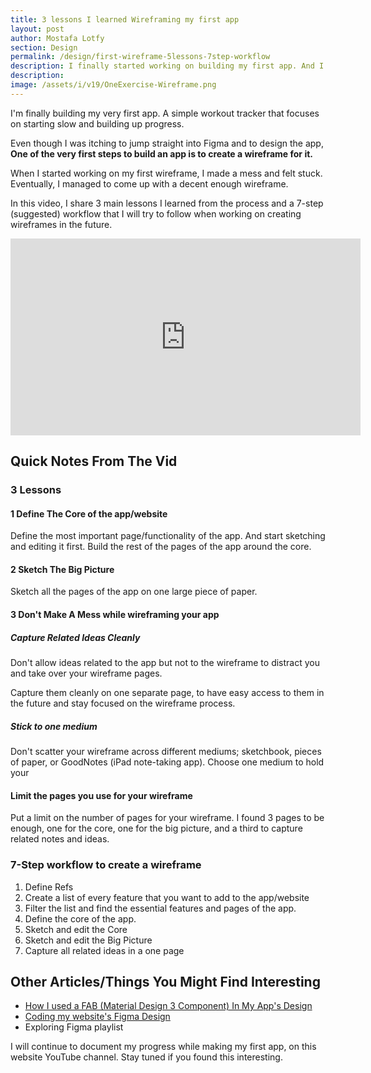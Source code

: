 ```yaml
---
title: 3 lessons I learned Wireframing my first app
layout: post
author: Mostafa Lotfy
section: Design
permalink: /design/first-wireframe-5lessons-7step-workflow
description: I finally started working on building my first app. And I decided to use Material Design 3 to design it. In the video above, I talk about a part of this design; The FAB (floating action button), and how I used it in the design of my app.
description: 
image: /assets/i/v19/OneExercise-Wireframe.png
---
```


I'm finally building my very first app. A simple workout tracker that focuses on starting slow and building up progress.

Even though I was itching to jump straight into <CustomLink href="https://www.figma.com/?utm_medium=affiliate&utm_source=partnerstack&utm_campaign={partner_key}&link=homepage">Figma</CustomLink> and to design the app, **One of the very first steps to build an app is to create a wireframe for it.**

When I started working on my first wireframe, I made a mess and felt stuck. Eventually, I managed to come up with a decent enough wireframe.

In this video, I share 3 main lessons I learned from the process and a 7-step (suggested) workflow that I will try to follow when working on creating wireframes in the future.

<iframe width="560" height="315" src="https://www.youtube-nocookie.com/embed/r2T1E29xsh4" title="YouTube video player" frameborder="0" allow="accelerometer; autoplay; clipboard-write; encrypted-media; gyroscope; picture-in-picture; web-share" allowfullscreen></iframe>

## Quick Notes From The Vid

### 3 Lessons 

#### 1 Define The Core of the app/website

Define the most important page/functionality of the app. And start sketching and editing it first. Build the rest of the pages of the app around the core.

#### 2 Sketch The Big Picture 

Sketch all the pages of the app on one large piece of paper. 

#### 3 Don't Make A Mess while wireframing your app

##### Capture Related Ideas Cleanly

Don't allow ideas related to the app but not to the wireframe to distract you and take over your wireframe pages. 

Capture them cleanly on one separate page, to have easy access to them in the future and stay focused on the wireframe process.

##### Stick to one medium

Don't scatter your wireframe across different mediums; sketchbook, pieces of paper, or GoodNotes (iPad note-taking app). Choose one medium to hold your 

#### Limit the pages you use for your wireframe

Put a limit on the number of pages for your wireframe. I found 3 pages to be enough, one for the core, one for the big picture, and a third to capture related notes and ideas.

### 7-Step workflow to create a wireframe

1. Define Refs
2. Create a list of every feature that you want to add to the app/website
3. Filter the list and find the essential features and pages of the app.
4. Define the core of the app.
5. Sketch and edit the Core
6. Sketch and edit the Big Picture
7. Capture all related ideas in a one page

## Other Articles/Things You Might Find Interesting

- [How I used a FAB (Material Design 3 Component) In My App's Design](/design/fab-material-design-3)
- [Coding my website's Figma Design](/design/figma-to-code-html-css)
- <CustomLink href="https://www.youtube.com/playlist?list=PLsOexrcoU3Q7vQS9RW4VhfajYR2Vt6bwm">Exploring Figma playlist</CustomLink>

I will continue to document my progress while making my first app, on <CustomLink href="/), and on [The indieDev](https://www.youtube.com/c/mstflotfyindieDev">this website</CustomLink> YouTube channel. Stay tuned if you found this interesting.